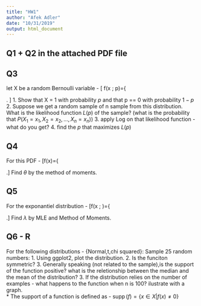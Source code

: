 ```yaml
---
title: "HW1"
author: "Afek Adler"
date: "10/31/2019"
output: html_document
---
```

## Q1 + Q2 in the attached PDF file


## Q3
let X  be a random Bernoulli variable - 
\[
f(x ; p)=\left\{\begin{array}{ll}{p^{x}(1-p)^{1-x},} & {x=0,1} \\ {0,} & {\text { otherwise }}\end{array}\right.
\]
1. Show that X = 1 with probability $p$ and that p == 0 with probability $1-p$
2. Suppose we get a random sample of n sample from this distribution. What is the likelihood function $L(p)$ of the sample? (what is the probability that $P\left(X_{1}=x_{1}, X_{2}=x_{2}, \ldots, X_{n}=x_{n}\right)$)
3. apply Log on that likelihood function - what do you get?
4. find the $p$ that maximizes $L(p)$ 

## Q4
For this PDF - 
\[f(x)=\left\{\begin{array}{ll}{\frac{2}{\theta^{2}}(\theta-x)} & {0<x<\theta} \\ {0} & {\text { else }}\end{array}\right.\]
Find $\theta$ by the method of moments.

## Q5 
For the exponantiel distribution - 
\[f(x ; \lambda)=\left\{\begin{array}{ll}{\lambda e^{-\lambda x}} & {x \geq 0} \\ {0} & {x<0}\end{array}\right.\]
Find $\lambda$ by MLE and Method of Moments.

## Q6 - R
For the following distributions - {Normal,t,chi squared}:
Sample 25 random numbers:
1. Using ggplot2, plot the distribution.
2. Is the funciton symmetric? 
3. Generally speaking (not related to the sample),is the support of the function positive? what is the reletionship between the median and the mean of the distribution?
3. If the distribution relies on the number of examples - what happens to the function when n is 100? ilustrate with a graph.\
* The support of a function is defined as - $\operatorname{supp}(f)=\{x \in X | f(x) \neq 0\}$